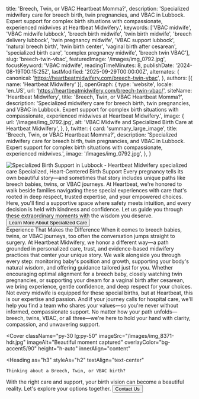   title: 'Breech, Twin, or VBAC Heartbeat Momma?',
  description: 'Specialized midwifery care for breech birth, twin pregnancies, and VBAC in Lubbock. Expert support for complex birth situations with compassionate, experienced midwives at Heartbeat Midwifery.',
  keywords: ['VBAC midwife', 'VBAC midwife lubbock', 'breech birth midwife', 'twin birth midwife', 'breech delivery lubbock', 'twin pregnancy midwife', 'VBAC support lubbock', 'natural breech birth', 'twin birth center', 'vaginal birth after cesarean', 'specialized birth care', 'complex pregnancy midwife', 'breech twin VBAC'],
  slug: 'breech-twin-vbac',
  featuredImage: '/images/img_0792.jpg',
  focusKeyword: 'VBAC midwife',
  readingTimeMinutes: 8,
  publishDate: '2024-08-19T00:15:25Z',
  lastModified: '2025-09-29T00:00:00Z',
  alternates: {
    canonical: 'https://heartbeatmidwifery.com/breech-twin-vbac',
  },
  authors: [{ name: 'Heartbeat Midwifery' }],
  openGraph: {
    type: 'website',
    locale: 'en_US',
    url: 'https://heartbeatmidwifery.com/breech-twin-vbac/',
    siteName: 'Heartbeat Midwifery',
    title: 'Breech, Twin, or VBAC Heartbeat Momma?',
    description: 'Specialized midwifery care for breech birth, twin pregnancies, and VBAC in Lubbock. Expert support for complex birth situations with compassionate, experienced midwives at Heartbeat Midwifery.',
    image: {
      url: '/images/img_0792.jpg',
      alt: 'VBAC Midwife and Specialized Birth Care at Heartbeat Midwifery',
    },
  },
  twitter: {
    card: 'summary_large_image',
    title: 'Breech, Twin, or VBAC Heartbeat Momma?',
    description: 'Specialized midwifery care for breech birth, twin pregnancies, and VBAC in Lubbock. Expert support for complex birth situations with compassionate, experienced midwives.',
    image: '/images/img_0792.jpg',
  },
}


<Navbar />

<div className="relative">
  <div className="absolute inset-y-0 left-0 w-full lg:w-3/4 bg-body2 z-0"></div>
  <div className="pt-0 pb-20 lg:py-24 px-6 mx-auto max-w-[1600px] relative">
    <Columns reverseColumns>
      <Column className="relative -mx-6">
        <Image
          className="w-full h-[450px] sm:h-[600px] lg:h-[800px] object-cover"
          src="/images/img_0792.jpg"
          alt="Specialized Birth Support in Lubbock - Heartbeat Midwifery"
          size="large"
          rounded="rounded-none"
          lazy={false}
        />
        <Accent className="absolute hidden lg:block -bottom-10 lg:bottom-auto left-6 lg:-top-20 lg:-left-40 transform -rotate-12">specialized care</Accent>
      </Column>
      <Column className="mx-auto max-w-2xl lg:max-w-7xl">
        <Heading
          as="h1"
          className="max-w-2xl"
        >
          Specialized, Heart-Centered Birth Support
        </Heading>
        <Paragraph>Every pregnancy tells its own beautiful story—and sometimes that story includes unique paths like breech babies, twins, or VBAC journeys. At Heartbeat, we're honored to walk beside families navigating these special experiences with care that's rooted in deep respect, trusted expertise, and your empowered choices.</Paragraph>
        <Paragraph>Here, you'll find a supportive space where safety meets intuition, and every decision is held with kindness and confidence. Let us guide you through these extraordinary moments with the wisdom you deserve.</Paragraph>
        <Buttons className="">
          <Button
            href="#services"
            icon="heroicons:arrow-down-16-solid"
            iconPlacement="after"
          >
            Learn More About Specialized Care
          </Button>
        </Buttons>
      </Column>
    </Columns>
  </div>
</div>

<Section
  className="bg-body py-30"
  innerAlign="content"
>
  <Heading
    as="h2"
    id="services"
    className="text-center"
  >
    Experience That Makes the Difference
  </Heading>
  <Paragraph>When it comes to breech babies, twins, or VBAC journeys, too often the conversation jumps straight to surgery. At Heartbeat Midwifery, we honor a different way—a path grounded in personalized care, trust, and evidence-based midwifery practices that center your unique story.</Paragraph>
  <Paragraph>We walk alongside you through every step: monitoring baby's position and growth, supporting your body's natural wisdom, and offering guidance tailored just for you. Whether encouraging optimal alignment for a breech baby, closely watching twin pregnancies, or supporting your dream for a vaginal birth after cesarean, we bring experience, gentle confidence, and deep respect for your choices.</Paragraph>
  <Paragraph>Not every midwife is equipped for these special births, but at Heartbeat, this is our expertise and passion. And if your journey calls for hospital care, we'll help you find a team who shares your values—so you're never without informed, compassionate support.</Paragraph>
  <Paragraph>No matter how your path unfolds—breech, twins, VBAC, or all three—we're here to hold your hand with clarity, compassion, and unwavering support.</Paragraph>
</Section>

<Cover
  className="py-30 lg:py-50"
  imageSrc="/images/img_8371-hdr.jpg"
  imageAlt="Beautiful moment captured"
  overlayColor="bg-accent5/90"
  height="h-auto"
  innerAlign="content"
>
  <Heading
    as="h3"
    styleAs="h2"
    textAlign="text-center"
  >
    Thinking about a Breech, Twin, or VBAC birth?
  </Heading>
  <Paragraph
    variant="large"
    textAlign="text-center"
  >
    With the right care and support, your birth vision can become a beautiful reality. Let's explore your options together.
  </Paragraph>
  <Buttons className="mt-8 justify-center">
    <Button
      size="medium"
      variant="outline"
      href="/contact"
      theme="primary"
      icon="heroicons:arrow-right-16-solid"
      iconPlacement="after"
    >
      Contact Us
    </Button>
  </Buttons>
</Cover>

<PageFooter />
